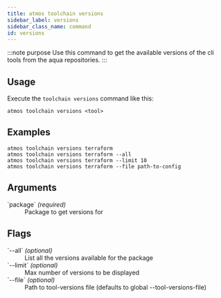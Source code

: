 ```yaml
---
title: atmos toolchain versions
sidebar_label: versions
sidebar_class_name: command
id: versions
---
```


:::note purpose
Use this command to get the available versions of the cli tools from the aqua repositories.
:::

<Screengrab title="atmos toolchain versions --help" slug="atmos-toolchain-versions--help" />

## Usage

Execute the `toolchain versions` command like this:

```shell
atmos toolchain versions <tool>
```

## Examples

```shell
atmos toolchain versions terraform
atmos toolchain versions terraform --all
atmos toolchain versions terraform --limit 10
atmos toolchain versions terraform --file path-to-config
```

## Arguments

<dl>
    <dt>`package` <em>(required)</em></dt>
    <dd>
        Package to get versions for
    </dd>
</dl>

## Flags

<dl>
    <dt>`--all`  <em>(optional)</em></dt>
    <dd>
        List all the versions available for the package
    </dd>
    <dt>`--limit`  <em>(optional)</em></dt>
    <dd>
        Max number of versions to be displayed
    </dd>
    <dt>`--file`  <em>(optional)</em></dt>
    <dd>
        Path to tool-versions file (defaults to global --tool-versions-file)
    </dd>

</dl>
